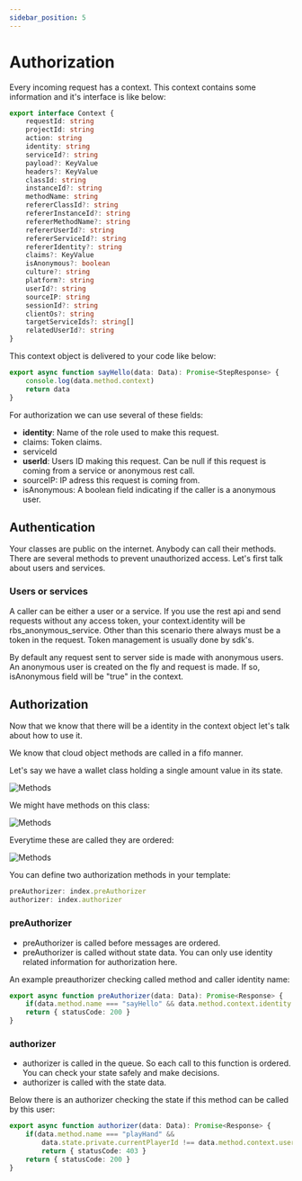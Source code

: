 ```yaml
---
sidebar_position: 5
---
```


# Authorization

Every incoming request has a context. This context contains some information and it's interface is like below:


```typescript
export interface Context {
    requestId: string
    projectId: string
    action: string
    identity: string
    serviceId?: string
    payload?: KeyValue
    headers?: KeyValue
    classId: string
    instanceId?: string
    methodName: string
    refererClassId?: string
    refererInstanceId?: string
    refererMethodName?: string
    refererUserId?: string
    refererServiceId?: string
    refererIdentity?: string
    claims?: KeyValue
    isAnonymous?: boolean
    culture?: string
    platform?: string
    userId?: string
    sourceIP: string
    sessionId?: string
    clientOs?: string
    targetServiceIds?: string[]
    relatedUserId?: string
}
```

This context object is delivered to your code like below:

```typescript
export async function sayHello(data: Data): Promise<StepResponse> {
    console.log(data.method.context)
    return data
}
```

For authorization we can use several of these fields:

- __identity__: Name of the role used to make this request.
- claims: Token claims.
- serviceId
- __userId__: Users ID making this request. Can be null if this request is coming from a service or anonymous rest call.
- sourceIP: IP adress this request is coming from.
- isAnonymous: A boolean field indicating if the caller is a anonymous user. 

## Authentication

Your classes are public on the internet. Anybody can call their methods. There are several methods to prevent unauthorized access. Let's first talk about users and services.

### Users or services

A caller can be either a user or a service. If you use the rest api and send requests without any access token, your context.identity will be rbs_anonymous_service. Other than this scenario there always must be a token in the request. Token management is usually done by sdk's.

By default any request sent to server side is made with anonymous users. An anonymous user is created on the fly and request is made. If so, isAnonymous field will be "true" in the context.

## Authorization

Now that we know that there will be a identity in the context object let's talk about how to use it.

We know that cloud object methods are called in a fifo manner. 

Let's say we have a wallet class holding a single amount value in its state.

![Methods](/img/wallet_instance.png)

We might have methods on this class:

![Methods](/img/wallet_methods.png)

Everytime these are called they are ordered:

![Methods](/img/wallet_fifo.png)

You can define two authorization methods in your template:

```typescript
preAuthorizer: index.preAuthorizer
authorizer: index.authorizer
```

### preAuthorizer 

- preAuthorizer is called before messages are ordered.
- preAuthorizer is called without state data. You can only use identity related information for authorization here.

An example preauthorizer checking called method and caller identity name:

```typescript
export async function preAuthorizer(data: Data): Promise<Response> {
    if(data.method.name === "sayHello" && data.method.context.identity === "rbs_anonymous_user") return { statusCode: 403 }
    return { statusCode: 200 }
}
```

### authorizer 

- authorizer is called in the queue. So each call to this function is ordered. You can check your state safely and make decisions.
- authorizer is called with the state data.

Below there is an authorizer checking the state if this method can be called by this user:

```typescript
export async function authorizer(data: Data): Promise<Response> {
    if(data.method.name === "playHand" && 
        data.state.private.currentPlayerId !== data.method.context.userId) 
        return { statusCode: 403 }
    return { statusCode: 200 }
}
```